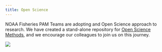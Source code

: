 ```yaml
---
title: Open Science
---
```


NOAA Fisheries PAM Teams are adopting and Open Science approach to research. We have created a stand-alone repository for [Open Science Methods](https://sael-swfsc.github.io/OpenScience/), and we encourage our colleagues to join us on this journey.

![](images/openScience.png)
